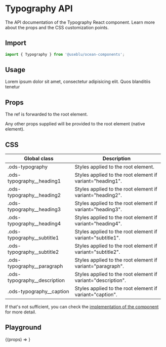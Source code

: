 
<Meta title="Components/Typography" component={Typography} />

# Typography API

The API documentation of the Typography React component. Learn more about the props and the CSS customization points.

## Import

```javascript
import { Typography } from '@useblu/ocean-components';
```

## Usage

<Preview withSource="open" withToolbar>
  <Story
    name="Usage"
    parameters={{ controls: { hideNoControlsWarning: true } }}
  >
    <Typography variant="paragraph">
      Lorem ipsum dolor sit amet, consectetur adipisicing elit. Quos blanditiis
      tenetur
    </Typography>
  </Story>
</Preview>

## Props

<Props component={Typography} parameters />

The ref is forwarded to the root element.

Any other props supplied will be provided to the root element (native element).

## CSS

| Global class                   | Description                                                  |
| ------------------------------ | ------------------------------------------------------------ |
| .ods-typography                | Styles applied to the root element.                          |
| .ods-typography\_\_heading1    | Styles applied to the root element if variant="heading1".    |
| .ods-typography\_\_heading2    | Styles applied to the root element if variant="heading2".    |
| .ods-typography\_\_heading3    | Styles applied to the root element if variant="heading3".    |
| .ods-typography\_\_heading4    | Styles applied to the root element if variant="heading4".    |
| .ods-typography\_\_subtitle1   | Styles applied to the root element if variant="subtitle1".   |
| .ods-typography\_\_subtitle2   | Styles applied to the root element if variant="subtitle2".   |
| .ods-typography\_\_paragraph   | Styles applied to the root element if variant="paragraph".   |
| .ods-typography\_\_description | Styles applied to the root element if variant="description". |
| .ods-typography\_\_caption     | Styles applied to the root element if variant="caption".     |

If that's not sufficient, you can check the [implementation of the component](https://github.com/Pagnet/ocean-ds-web/blob/master/src/Typography/Typography.tsx) for more detail.

## Playground

<Preview>
  <Story
    name="Playground"
    args={{
      variant: 'heading3',
      children: 'Lorem ipsum dolor sit amet, consectetur adipiscing elit.',
    }}
  >
    {(props) => <Typography {...props} />}
  </Story>
</Preview>

<Props story="Playground" />

